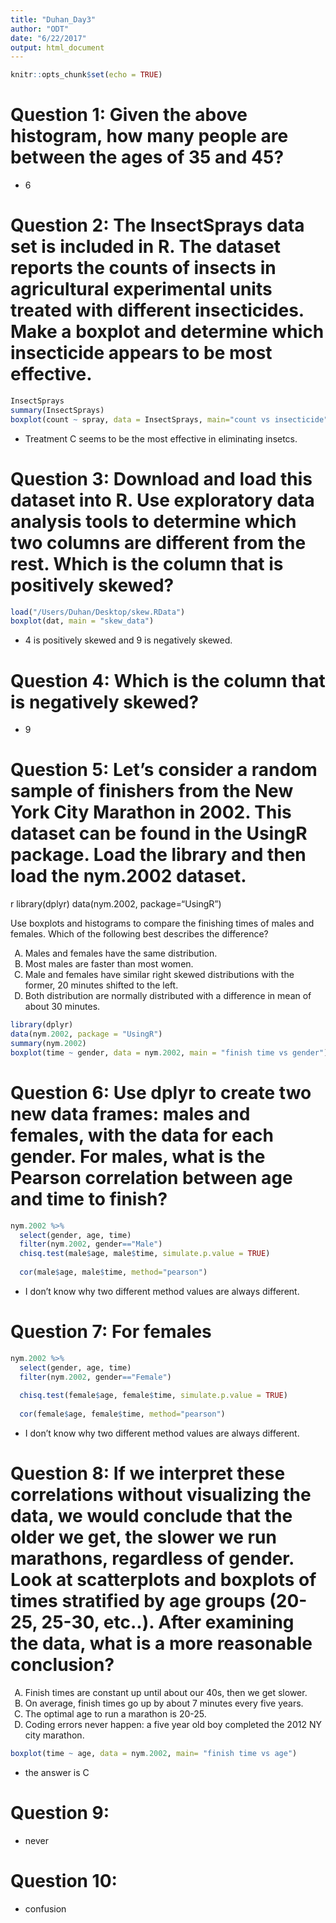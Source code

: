 ```yaml
---
title: "Duhan_Day3"
author: "ODT"
date: "6/22/2017"
output: html_document
---
```


```r
knitr::opts_chunk$set(echo = TRUE)
```
# Question 1: Given the above histogram, how many people are between the ages of 35 and 45?
* 6

# Question 2: The InsectSprays data set is included in R. The dataset reports the counts of insects in agricultural experimental units treated with different insecticides. Make a boxplot and determine which insecticide appears to be most effective.

```r
InsectSprays
summary(InsectSprays)
boxplot(count ~ spray, data = InsectSprays, main="count vs insecticide")

```
* Treatment C seems to be the most effective in eliminating insetcs.

# Question 3: Download and load this dataset into R. Use exploratory data analysis tools to determine which two columns are different from the rest. Which is the column that is positively skewed?

```r
load("/Users/Duhan/Desktop/skew.RData")
boxplot(dat, main = "skew_data")

```
* 4 is positively skewed and 9 is negatively skewed.

# Question 4: Which is the column that is negatively skewed?

* 9

# Question 5: Let’s consider a random sample of finishers from the New York City Marathon in 2002. This dataset can be found in the UsingR package. Load the library and then load the nym.2002 dataset.

r library(dplyr) data(nym.2002, package="UsingR")

Use boxplots and histograms to compare the finishing times of males and females. Which of the following best describes the difference?

A) Males and females have the same distribution.
B) Most males are faster than most women.
C) Male and females have similar right skewed distributions with the former, 20 minutes shifted to the left.
D) Both distribution are normally distributed with a difference in mean of about 30 minutes.

```r
library(dplyr)
data(nym.2002, package = "UsingR")
summary(nym.2002)
boxplot(time ~ gender, data = nym.2002, main = "finish time vs gender")
```


# Question 6: Use dplyr to create two new data frames: males and females, with the data for each gender. For males, what is the Pearson correlation between age and time to finish?

```r
nym.2002 %>%
  select(gender, age, time)
  filter(nym.2002, gender=="Male")
  chisq.test(male$age, male$time, simulate.p.value = TRUE)
  
  cor(male$age, male$time, method="pearson")
```

* I don't know why two different method values are always different. 

# Question 7: For females

```r
nym.2002 %>%
  select(gender, age, time)
  filter(nym.2002, gender=="Female")
  
  chisq.test(female$age, female$time, simulate.p.value = TRUE)
  
  cor(female$age, female$time, method="pearson")
```

* I don't know why two different method values are always different. 

# Question 8: If we interpret these correlations without visualizing the data, we would conclude that the older we get, the slower we run marathons, regardless of gender. Look at scatterplots and boxplots of times stratified by age groups (20-25, 25-30, etc..). After examining the data, what is a more reasonable conclusion?
A) Finish times are constant up until about our 40s, then we get slower.
B) On average, finish times go up by about 7 minutes every five years.
C) The optimal age to run a marathon is 20-25.
D) Coding errors never happen: a five year old boy completed the 2012 NY city marathon.
```r
boxplot(time ~ age, data = nym.2002, main= "finish time vs age")

```
* the answer is C

# Question 9:
* never

# Question 10: 
* confusion
